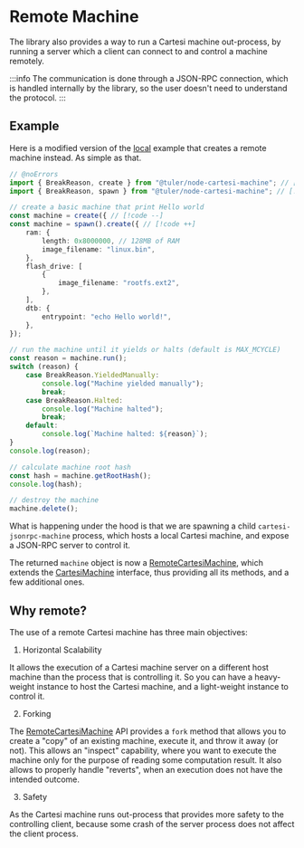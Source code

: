 # Remote Machine

The library also provides a way to run a Cartesi machine out-process, by running a server which a client can connect to and control a machine remotely.

:::info
The communication is done through a JSON-RPC connection, which is handled internally by the library, so the user doesn't need to understand the protocol.
:::

## Example

Here is a modified version of the [local](./local) example that creates a remote machine instead.
As simple as that.

```ts twoslash
// @noErrors
import { BreakReason, create } from "@tuler/node-cartesi-machine"; // [!code --]
import { BreakReason, spawn } from "@tuler/node-cartesi-machine"; // [!code ++]

// create a basic machine that print Hello world
const machine = create({ // [!code --]
const machine = spawn().create({ // [!code ++]
    ram: {
        length: 0x8000000, // 128MB of RAM
        image_filename: "linux.bin",
    },
    flash_drive: [
        {
            image_filename: "rootfs.ext2",
        },
    ],
    dtb: {
        entrypoint: "echo Hello world!",
    },
});

// run the machine until it yields or halts (default is MAX_MCYCLE)
const reason = machine.run();
switch (reason) {
    case BreakReason.YieldedManually:
        console.log("Machine yielded manually");
        break;
    case BreakReason.Halted:
        console.log("Machine halted");
        break;
    default:
        console.log(`Machine halted: ${reason}`);
}
console.log(reason);

// calculate machine root hash
const hash = machine.getRootHash();
console.log(hash);

// destroy the machine
machine.delete();
```

What is happening under the hood is that we are spawning a child `cartesi-jsonrpc-machine` process, which hosts a local Cartesi machine, and expose a JSON-RPC server to control it.

The returned `machine` object is now a [RemoteCartesiMachine](./api/remote-cartesi-machine), which extends the [CartesiMachine](./api/cartesi-machine) interface, thus providing all its methods, and a few additional ones.

## Why remote?

The use of a remote Cartesi machine has three main objectives:

1. Horizontal Scalability

It allows the execution of a Cartesi machine server on a different host machine than the process that is controlling it.
So you can have a heavy-weight instance to host the Cartesi machine, and a light-weight instance to control it.

2. Forking

The [RemoteCartesiMachine](./api/remote-cartesi-machine) API provides a `fork` method that allows you to create a "copy" of an existing machine, execute it, and throw it away (or not).
This allows an "inspect" capability, where you want to execute the machine only for the purpose of reading some computation result.
It also allows to properly handle "reverts", when an execution does not have the intended outcome.

3. Safety

As the Cartesi machine runs out-process that provides more safety to the controlling client, because some crash of the server process does not affect the client process.

